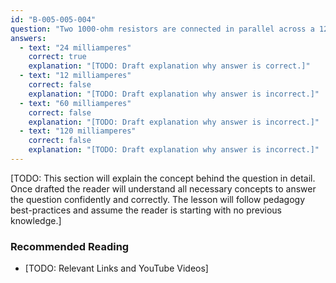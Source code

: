 ```yaml
---
id: "B-005-005-004"
question: "Two 1000-ohm resistors are connected in parallel across a 12-volt battery. What is the total current?"
answers:
  - text: "24 milliamperes"
    correct: true
    explanation: "[TODO: Draft explanation why answer is correct.]"
  - text: "12 milliamperes"
    correct: false
    explanation: "[TODO: Draft explanation why answer is incorrect.]"
  - text: "60 milliamperes"
    correct: false
    explanation: "[TODO: Draft explanation why answer is incorrect.]"
  - text: "120 milliamperes"
    correct: false
    explanation: "[TODO: Draft explanation why answer is incorrect.]"
---
```


[TODO: This section will explain the concept behind the question in detail. Once drafted the reader will understand all necessary concepts to answer the question confidently and correctly. The lesson will follow pedagogy best-practices and assume the reader is starting with no previous knowledge.]

### Recommended Reading

- [TODO: Relevant Links and YouTube Videos]
